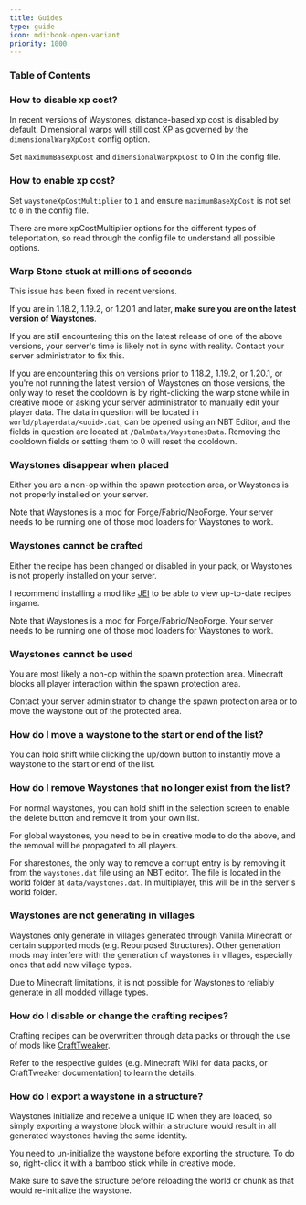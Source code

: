 ```yaml
---
title: Guides
type: guide
icon: mdi:book-open-variant
priority: 1000
---
```


### Table of Contents

### How to disable xp cost?

In recent versions of Waystones, distance-based xp cost is disabled by default.
Dimensional warps will still cost XP as governed by the `dimensionalWarpXpCost` config option.

Set `maximumBaseXpCost` and `dimensionalWarpXpCost` to 0 in the config file.

### How to enable xp cost?

Set `waystoneXpCostMultiplier` to `1` and ensure `maximumBaseXpCost` is not set to `0` in the config file.

There are more xpCostMultiplier options for the different types of teleportation, so read through the config file to understand all possible options.

### Warp Stone stuck at millions of seconds

This issue has been fixed in recent versions.

If you are in 1.18.2, 1.19.2, or 1.20.1 and later, **make sure you are on the latest version of Waystones**.

If you are still encountering this on the latest release of one of the above versions, your server's time is likely not in sync with reality.
Contact your server administrator to fix this.

If you are encountering this on versions prior to 1.18.2, 1.19.2, or 1.20.1, or you're not running the latest version of Waystones on those versions,
the only way to reset the cooldown is by right-clicking the warp stone while in creative mode or asking your server administrator to manually edit your player data.
The data in question will be located in `world/playerdata/<uuid>.dat`, can be opened using an NBT Editor, and the fields in question are located at `/BalmData/WaystonesData`.
Removing the cooldown fields or setting them to 0 will reset the cooldown.

### Waystones disappear when placed

Either you are a non-op within the spawn protection area, or Waystones is not properly installed on your server.

Note that Waystones is a mod for Forge/Fabric/NeoForge. Your server needs to be running one of those mod loaders for Waystones to work.

### Waystones cannot be crafted

Either the recipe has been changed or disabled in your pack, or Waystones is not properly installed on your server.

I recommend installing a mod like [JEI](https://www.curseforge.com/minecraft/mc-mods/jei) to be able to view up-to-date recipes ingame.

Note that Waystones is a mod for Forge/Fabric/NeoForge. Your server needs to be running one of those mod loaders for Waystones to work.

### Waystones cannot be used

You are most likely a non-op within the spawn protection area. Minecraft blocks all player interaction within the spawn protection area.

Contact your server administrator to change the spawn protection area or to move the waystone out of the protected area.

### How do I move a waystone to the start or end of the list?

You can hold shift while clicking the up/down button to instantly move a waystone to the start or end of the list.

### How do I remove Waystones that no longer exist from the list?

For normal waystones, you can hold shift in the selection screen to enable the delete button and remove it from your own list.

For global waystones, you need to be in creative mode to do the above, and the removal will be propagated to all players.

For sharestones, the only way to remove a corrupt entry is by removing it from the `waystones.dat` file using an NBT editor.
    The file is located in the world folder at `data/waystones.dat`. In multiplayer, this will be in the server's world folder.

### Waystones are not generating in villages

Waystones only generate in villages generated through Vanilla Minecraft or certain supported mods (e.g. Repurposed Structures).
Other generation mods may interfere with the generation of waystones in villages, especially ones that add new village types.

Due to Minecraft limitations, it is not possible for Waystones to reliably generate in all modded village types.

### How do I disable or change the crafting recipes?

Crafting recipes can be overwritten through data packs or through the use of mods like [CraftTweaker](https://www.curseforge.com/minecraft/mc-mods/crafttweaker).

Refer to the respective guides (e.g. Minecraft Wiki for data packs, or CraftTweaker documentation) to learn the details.

### How do I export a waystone in a structure?

Waystones initialize and receive a unique ID when they are loaded, so simply exporting a waystone block within a structure would result in all generated waystones having the same identity.

You need to un-initialize the waystone before exporting the structure. To do so, right-click it with a bamboo stick while in creative mode.

Make sure to save the structure before reloading the world or chunk as that would re-initialize the waystone.
